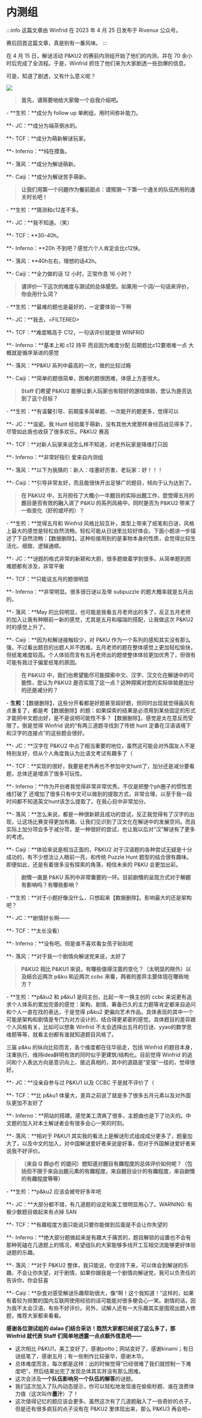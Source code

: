 # 内测组

:::info
这篇文章由 Winfrid 在 2023 年 4 月 25 日发布于 Rivenux 公众号。

赛后回首这篇文章，真是别有一番风味。
:::

在 4 月 15 日，解谜活动 P\&KU2 的赛前内测组开始了他们的内测，并在 70 余小时后完成了全流程。于是，Winfrid 抓住了他们来为大家剧透一些劲爆的信息。

可是，知道了剧透，又有什么意义呢？

![](./nei-ce-zu.assets/image_1.webp)

> **首先，请简要地给大家做一个自我介绍吧。**

\- **生煎：**成分为 follow up 单刷组，用时间弥补能力。

**- JC：**成分为端茶倒水的。

**- TCF：**成分为萌新解谜玩家。

**- Inferno：**纯在摸鱼。

**- 落风：**成分为解谜萌新。

**- Caiji：**成分为解谜苦手萌新。

> **让我们用第一个问题作为餐前甜点：请预测一下第一个通关的队伍所用的通关时长吧！**

\- **生煎：**猜测和c12差不多。

**- JC：**我不知道。（笑）

**- TCF：**30-40h。

**- Inferno：**20h 不到吧？感觉六个人肯定会比c12快。

**- 落风：**40h左右，理想的话42h。

**- Caiji：**全力做的话 12 小时，正常作息 16 小时？

> **请评价一下这次的难度与测试的总体感受。如果用一个词/一句话来评价，你会用什么词？**

\- **生煎：**最难的题也是最好的，一定要体验一下啊

**- JC：**我去，\<FILTERED>

**- TCF：**难度略高于 C12，一句话评价就是很 WINFRID

**- Inferno：**基本上和 c12 持平 而且因为难度分配 后期题比c12要艰难一点 大概就是循序渐进的感觉

**- 落风：**P\&KU 系列中最高的一次，做的比较过瘾

**- Caiji：**简单的题很简单，困难的题很困难，体感上方差很大。

> **Staff 们希望 P\&KU2 能够让新人玩家也有较好的游戏体验，您认为是否达到了这个目标？**

\- **生煎：**有温馨引导、前期蛮多简单题、一次能开的题更多，觉得可以

**- JC：**滋瓷。我 Hunt 经验属于萌新，没有其他大佬那样身经百战见得多了，尽管如此我也收获了很多欢乐。P\&KU2 赛高

**- TCF：**对新人玩家来说怎么样不知道，对老外玩家是降维打只因

**- Inferno：**非常好指引 爱来自内测组

**- 落风：**以下为我猜的：新人：哇塞好厉害，老玩家：好！！！

**- Caiji：**引导非常友好，而且能很快开出足够广的题目，倾向于认为达到了。

> **在 P\&KU2 中，五月担任了大概小一半题目的实际出题工作，您觉得五月的题目是否有效的融入进了 P\&KU 的系列风格中，同时是否为 P\&KU2 带来了一些变化（好的或坏的）？**

\- **生煎：**觉得五月和 Winfrid 风格比较互补，类型上带来了纸笔和日谜，风格上最大的感觉是轻松自然流畅。轻松可能从日谜里比较好体会。下面小题进一步描述了下自然流畅：【数据删除】。这种衔接用到的是事物本身的性质，会觉得比较生活化、细致、逻辑通顺。

**- JC：**谜题的格式非常的新颖和大胆，很多题做着学到很多。从简单题到困难题都有涉及，非常平衡

**- TCF：**只能说五月的题很明显

**- Inferno：**非常明显。很多很日谜以及带 subpuzzle 的题大概率就是五月出的。

**- 落风：**May 的比较明显，也可能是我看五月老师出的多了，反正五月老师的加入让我有种眼前一新的感觉，尤其是五月和福瑞的搭配，让我做这次 P\&KU2 时的感觉上升了。

**- Caiji：**因为和解谜接触较少，对 P\&KU 作为一个系列的感知其实没有那么强，不过看出题目的出题人并不困难。五月老师的题在整体感觉上更加轻松愉快，但纸笔难度较高。个人体验而言有五月老师出的题使整体体验更加优秀了，但很有可能有我过于偏爱纸笔的原因。

> **在 P\&KU2 中，我们也希望能尽可能探索中文、汉字、汉文化在解谜中的可能性，您认为 P\&KU2 是否实现了这一点？这种探索对您的实际体验是加分的还是减分的？**

\- **生煎：**【数据删除】，这些分开看都是好题甚至超好题，但同时出现就觉得画风有点重复了，都是考【数据删除】的题：如果探索的结果是必须用到某些固定的形式才能把中文题出好，是不是说明可能性不多？【数据删除】。感觉是太在意反而受限了。倒是觉得 Winfrid 说的“有两三道题寻找到了传统 hunt 定番在汉语语境下和汉字的连接点”的这些题会很好。

**- JC：**汉字在 P\&KU2 中占了相当重要的地位，虽然这可能会对外国友人不是特别友好，但从个人角度我认为比语文考试有趣多了（

**- TCF：**实现的很好，我要是老外再也不参加中文hunt了，加分还是减分要看题，总体还是增添了很多可玩性。

**- Inferno：**作为开创者我觉得非常非常优秀。不仅是把整个ph圈子的惯性思维打破了 还增加了很多只有中文可以做到的提取方式，非常合理，以至于我一段时间都不知道英文hunt该怎么提取了。在我心目中非常加分。

**- 落风：**怎么来说，都是一种很新颖且成功的尝试，反正我觉得有了汉字的出现，让这场比赛变得更加有趣，让我们见识到了汉文化在解谜中的发展空间。而且实际上加分项会多于减分项，是一种很好的尝试，也让我以后对“汉”解谜有了更多的考虑。

**- Caiji：**体验来说是相当正面的，P\&KU2 对于汉语题的各种尝试无疑是十分成功的，有不少想法让人眼前一亮，和传统 Puzzle Hunt 题型的结合很有趣味。即便如此，还是有着很多没有探索的角落，相信未来的 P\&KU 会更加出彩。

> **剧情一直是 P\&KU 系列中非常重要的一环。目前剧情的呈现方式对于解题有影响吗？有哪些影响？**

\- **生煎：**对于小题好像没什么，只想起来【数据删除】。影响最大的还是架构吧？

**- JC：**剧情好长啊——

**- TCF：**太长没看）

**- Inferno：**没有吧。但是谁不喜欢看女孩子贴贴呢

**- 落风：**对于我一个剧情向解谜党来说，太好了

> **P\&KU2 相比 P\&KU1 来说，有哪些值得注意的变化？（太明显的除外）以及结合近两次 p\&ku 和近两次 ccbc 来看，两者的差异主要体现在哪些地方？**

\- **生煎：**p\&ku2 和 p\&ku1 是同主创，比起一年一换主创的 ccbc 来说更有追求个人体系的累加完善的感觉：架构、剧情、筹备已久的主力题等肯定都来自追问和个人一直在找的表达，于是觉得 p\&ku2 更偏向艺术作品。具体表现的其中一个可能是架构和剧情是专门为对方设计的，结合得更紧密的感觉。具体题目的差异跟个人风格有关，比如可以想象 Winfrid 不太会选择出五月的日谜、yyao的数学思维题等等，就看主创都有谁就知道题目风格了。

三届 p\&ku 的纵向比较而言，各个维度都在往华丽走，包括 Winfrid 的题目本身，注重执行、维持idea鲜明有效的同时似乎更建筑/结构化。目前觉得 Winfrid 的追问和个人表达方向是意识向上、接近真相的，其中的道路是“变强”一挂的，觉得很好。

**- JC：**没亲自参与过 P\&KU1 以及 CCBC 于是就不评价了（

**- TCF：**比 p\&ku1 体量大，差异之前说了就是多了很多五月元素以及对外国队更加不友好了

**- Inferno：**网站的搭建。感觉美工清爽了很多，主题曲也是下了功夫的。中文题的加入对本土解谜者会有很多会心一笑的时刻。

**- 落风：**相对于 P\&KU1 其实我的看法上是解谜形式组成成分更多了，题量加大了，以及中文的加入，对中国解谜爱好者来说是好事，但对于外国解谜爱好者来说我不好评价。

> **（来自 Q 群@冇 的提问）想知道对题目有趣程度的总体评价如何呢？（包括但不限于来自出题元素的有趣程度，来自题目设计的有趣程度，来自剧情的有趣程度等等）**

\- **生煎：**p\&ku2 应该会被夸好多年吧

**- JC：**大部分都不错，有几道题的设定和美工很明显用心了。WARNING: 有极少数题目做起来有点掉 SAN

**- TCF：**有趣程度方面只能说只要你能做到后面是不会让你失望的

**- Inferno：**绝大部分题做起来是有趣大于痛苦的，题目解锁的设置也不会有那种死磕在几道题上的情况，希望组队的大家能够多线开工互相交流能够更好体验谜题的乐趣。

**- 落风：**对于 P\&KU2 整体，我只能说，你坚持下来，可以体会到解谜的乐趣，不会让你失望，对于剧情，如果你跟我是一个剧情向解谜党，我可以负责任的告诉你，你会狂喜

**- Caiji：**杂食对感受解谜乐趣帮助很大，像“啊！这个我知道！”这样的，如果有着较为频繁的国内互联网使用经验的话可能能对很多梗会心一笑。剧情的话，因为我不太会汉语，有些不好评价。另外，试解人还有一大乐趣其实是围观出题人修题，推荐大家都来看看。

**感谢各位测试组的 dalao 们结合采访！既然大家都已经说了这么多了，那 Winfrid 就代表 Staff 们简单地透露一点点额外信息吧——**

- 这次相比 P\&KU1，美工变好了，感谢potto；网站变好了，感谢kinami；有日谜纸笔了，感谢五月；有一些制作比较豪华，感谢木华。
- 总体难度而言，每次都是这样：出的时候觉得“已经很难了我们就控制一下难度吧”，然后结果出完了发现总体其实并没有那么困难。
- 这次会涉及**一个队伍影响另一个队伍的解答**的谜题。
- 我们这次加入了队内动态提示，你可以轻松地发现谁在偷偷秒题、谁在浪费体力值（这次叫作**墨汁**）了！
- 这次值得记忆的题应该会更多。虽然这次有了几道题融入了一些奇妙的点子，但是还有很多疯狂的点子没有在 P\&KU2 里体现出来，那么 P\&KU3 再会吧\~
